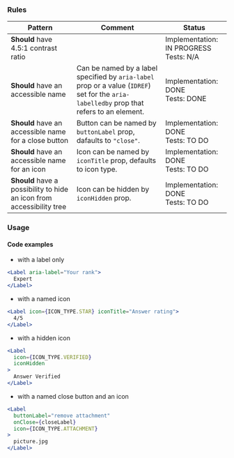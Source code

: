 ### Rules

| Pattern                                                               | Comment                                                                                                                                   | Status                                      |
| --------------------------------------------------------------------- | ----------------------------------------------------------------------------------------------------------------------------------------- | ------------------------------------------- |
| **Should** have 4.5:1 contrast ratio                                  |                                                                                                                                           | Implementation: IN PROGRESS<br />Tests: N/A |
| **Should** have an accessible name                                    | Can be named by a label specified by `aria-label` prop or a value (`IDREF`) set for the `aria-labelledby` prop that refers to an element. | Implementation: DONE<br />Tests: DONE       |
| **Should** have an accessible name for a close button                 | Button can be named by `buttonLabel` prop, dafaults to `"close"`.                                                                         | Implementation: DONE<br />Tests: TO DO      |
| **Should** have an accessible name for an icon                        | Icon can be named by `iconTitle` prop, defaults to icon type.                                                                             | Implementation: DONE<br />Tests: TO DO      |
| **Should** have a possibility to hide an icon from accessibility tree | Icon can be hidden by `iconHidden` prop.                                                                                                  | Implementation: DONE<br />Tests: TO DO      |

### Usage

#### Code examples

- with a label only

<!-- prettier-ignore -->
```jsx
<Label aria-label="Your rank">
  Expert
</Label>
```

- with a named icon

<!-- prettier-ignore -->
```jsx
<Label icon={ICON_TYPE.STAR} iconTitle="Answer rating">
  4/5
</Label>
```

- with a hidden icon

<!-- prettier-ignore -->
```jsx
<Label
  icon={ICON_TYPE.VERIFIED}
  iconHidden
>
  Answer Verified
</Label>
```

- with a named close button and an icon

<!-- prettier-ignore -->
```jsx
<Label
  buttonLabel="remove attachment"
  onClose={closeLabel}
  icon={ICON_TYPE.ATTACHMENT}
>
  picture.jpg
</Label>
```
